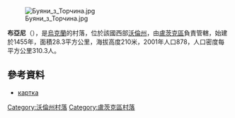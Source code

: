 [[Image:Буяни_з_Торчина.jpg|right]]

'''布亞尼'''（{{lang-uk|Буяни}}），是[[烏克蘭|烏克蘭]]的村落，位於該國西部[[沃倫州|沃倫州]]，由[[盧茨克區|盧茨克區]]負責管轄，始建於1455年，面積28.3平方公里，海拔高度210米，2001年人口878，人口密度每平方公里310.3人。

{{coord|50|45|43|N|25|2|34|E|scale:30000|display=title}}

==參考資料==
* [http://gska2.rada.gov.ua/pls/z7502/A005?rdat1=07.01.2010&rf7571=4061 картка]{{dead link|date=2017年12月 |bot=InternetArchiveBot |fix-attempted=yes }}

[[Category:沃倫州村落|Category:沃倫州村落]]
[[Category:盧茨克區村落|Category:盧茨克區村落]]


{{Volyn-geo-stub}}